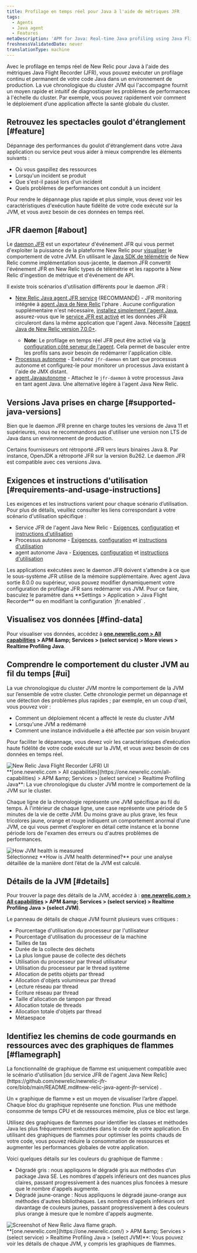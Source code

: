 ```yaml
---
title: Profilage en temps réel pour Java à l'aide de métriques JFR
tags:
  - Agents
  - Java agent
  - Features
metaDescription: 'APM for Java: Real-time Java profiling using Java Flight Recorder (JFR) metrics.'
freshnessValidatedDate: never
translationType: machine
---
```


Avec le profilage en temps réel de New Relic pour Java à l&apos;aide des métriques Java Flight Recorder (JFR), vous pouvez exécuter un profilage continu et permanent de votre code Java dans un environnement de production. La vue chronologique du cluster JVM qui l&apos;accompagne fournit un moyen rapide et intuitif de diagnostiquer les problèmes de performances à l&apos;échelle du cluster. Par exemple, vous pouvez rapidement voir comment le déploiement d’une application affecte la santé globale du cluster.

## Retrouvez les spectacles goulot d&apos;étranglement [#feature]

Dépannage des performances du goulot d&apos;étranglement dans votre Java application ou service peut vous aider à mieux comprendre les éléments suivants :

* Où vous gaspillez des ressources
* Lorsqu&apos;un incident se produit
* Que s&apos;est-il passé lors d&apos;un incident
* Quels problèmes de performances ont conduit à un incident

Pour rendre le dépannage plus rapide et plus simple, vous devez voir les caractéristiques d&apos;exécution haute fidélité de votre code exécuté sur la JVM, et vous avez besoin de ces données en temps réel.

## JFR daemon [#about]

Le [daemon JFR](https://github.com/newrelic/newrelic-jfr-core) est un exportateur d&apos;événement JFR qui vous permet d&apos;exploiter la puissance de la plateforme New Relic pour [visualiser](#find-data) le comportement de votre JVM. En utilisant le [Java SDK de télémétrie](https://github.com/newrelic/newrelic-telemetry-sdk-java) de New Relic comme implémentation sous-jacente, le daemon JFR convertit l&apos;événement JFR en New Relic types de télémétrie et les rapporte à New Relic d&apos;ingestion de métrique et d&apos;événement de API.

Il existe trois scénarios d&apos;utilisation différents pour le daemon JFR :

* [New Relic Java agent JFR service](https://github.com/newrelic/newrelic-jfr-core/blob/main/README.md#new-relic-java-agent-jfr-service) (RECOMMANDÉ) - JFR monitoring intégrée à [agent Java de New Relic](/docs/agents/java-agent/) l&apos;phare . Aucune configuration supplémentaire n&apos;est nécessaire, [installez simplement l&apos;agent Java](/docs/agents/java-agent/installation/install-java-agent/), assurez-vous que le [service JFR est activé](/docs/agents/java-agent/configuration/java-agent-configuration-config-file/#jfr-real-time-profiling) et les données JFR circuleront dans la même application <InlinePopover type="apm" />que l&apos;agent Java. Nécessite [l&apos;agent Java de New Relic version 7.0.0+](/docs/release-notes/agent-release-notes/java-release-notes/java-agent-700/).
  * <DNT>**Note**</DNT>: Le profilage en temps réel JFR peut être activé via [la configuration côté serveur de l&apos;agent](/docs/apm/agents/manage-apm-agents/configuration/server-side-agent-configuration/). Cela permet de basculer entre les profils sans avoir besoin de redémarrer l&apos;application cible.
* [Processus autonome](https://github.com/newrelic/newrelic-jfr-core/blob/main/README.md#standalone-process) - Exécutez `jfr-daemon` en tant que processus autonome et configurez-le pour monitorer un processus Java existant à l&apos;aide de JMX distant.
* [agent Javaautonome](https://github.com/newrelic/newrelic-jfr-core/blob/main/README.md#standalone-java-agent) - Attachez le `jfr-daemon` à votre processus Java en tant agent Java. Une alternative légère à l&apos;agent Java New Relic.

## Versions Java prises en charge [#supported-java-versions]

Bien que le daemon JFR prenne en charge toutes les versions de Java 11 et supérieures, nous ne recommandons pas d&apos;utiliser une version non LTS de Java dans un environnement de production.

Certains fournisseurs ont rétroporté JFR vers leurs binaires Java 8. Par instance, OpenJDK a rétroporté JFR sur la version 8u262. Le daemon JFR est compatible avec ces versions Java.

## Exigences et instructions d&apos;utilisation [#requirements-and-usage-instructions]

Les exigences et les instructions varient pour chaque scénario d’utilisation. Pour plus de détails, veuillez consulter les liens correspondant à votre scénario d&apos;utilisation spécifique :

* Service JFR de l&apos;agent Java New Relic - [Exigences](https://github.com/newrelic/newrelic-jfr-core/blob/main/README.md#requirements-for-new-relic-java-agent-jfr-service), [configuration](https://github.com/newrelic/newrelic-jfr-core/blob/main/README.md#configuration-for-new-relic-java-agent-jfr-service) et [instructions d&apos;utilisation](https://github.com/newrelic/newrelic-jfr-core/blob/main/README.md#usage-for-new-relic-java-agent-jfr-service)
* Processus autonome - [Exigences](https://github.com/newrelic/newrelic-jfr-core/blob/main/README.md#requirements-for-standalone-process), [configuration](https://github.com/newrelic/newrelic-jfr-core/blob/main/README.md#configuration-for-standalone-usage) et [instructions d&apos;utilisation](https://github.com/newrelic/newrelic-jfr-core/blob/main/README.md#usage-for-standalone-process)
* agent autonome Java - [Exigences](https://github.com/newrelic/newrelic-jfr-core/blob/main/README.md#requirements-for-standalone-java-agent), [configuration](https://github.com/newrelic/newrelic-jfr-core/blob/main/README.md#configuration-for-standalone-usage) et [instructions d&apos;utilisation](https://github.com/newrelic/newrelic-jfr-core/blob/main/README.md#usage-for-standalone-java-agent)

<Callout variant="important">
  Les applications exécutées avec le daemon JFR doivent s&apos;attendre à ce que le sous-système JFR utilise de la mémoire supplémentaire.
</Callout>

<Callout variant="tip">
  Avec agent Java sortie 8.0.0 ou supérieur, vous pouvez modifier dynamiquement votre configuration de profilage JFR sans redémarrer vos JVM. Pour ce faire, basculez le paramètre dans <DNT>**Settings &gt; Application &gt; Java Flight Recorder**</DNT> ou en modifiant la configuration `jfr.enabled` .
</Callout>

## Visualisez vos données [#find-data]

Pour visualiser vos données, accédez à <DNT>**[one.newrelic.com &gt; All capabilities](https://one.newrelic.com/all-capabilities) &gt; APM &amp;amp; Services &gt; (select service) &gt; More views &gt; Realtime Profiling Java**</DNT>.

## Comprendre le comportement du cluster JVM au fil du temps [#ui]

La vue chronologique du cluster JVM montre le comportement de la JVM sur l’ensemble de votre cluster. Cette chronologie permet un dépannage et une détection des problèmes plus rapides ; par exemple, en un coup d&apos;œil, vous pouvez voir :

* Comment un déploiement récent a affecté le reste du cluster JVM
* Lorsqu&apos;une JVM a redémarré
* Comment une instance individuelle a été affectée par son voisin bruyant

Pour faciliter le dépannage, vous devez voir les caractéristiques d’exécution haute fidélité de votre code exécuté sur la JVM, et vous avez besoin de ces données en temps réel.

<img title="new-relic-one-java-flight-record-ui" alt="New Relic Java Flight Recorder (JFR) UI" src="/images/apm_screenshot-full_Java-Flight-Record-UI.webp" />

<figcaption>
  <DNT>**[one.newrelic.com &gt; All capabilities](https://one.newrelic.com/all-capabilities) &gt; APM &amp;amp; Services &gt; (select service) &gt; Realtime Profiling Java**</DNT>: La vue chronologique du cluster JVM montre le comportement de la JVM sur le cluster.
</figcaption>

Chaque ligne de la chronologie représente une JVM spécifique au fil du temps. À l&apos;intérieur de chaque ligne, une case représente une période de 5 minutes de la vie de cette JVM. Du moins grave au plus grave, les feux tricolores jaune, orange et rouge indiquent un comportement anormal d&apos;une JVM, ce qui vous permet d&apos;explorer en détail cette instance et la bonne période lors de l&apos;examen des erreurs ou d&apos;autres problèmes de performances.

<img title="JVM-health-info" alt="How JVM health is measured" src="/images/apm_screenshot-full_Java-JVM-health-UI.webp" />

<figcaption>
  Sélectionnez <DNT>**How is JVM health determined?**</DNT> pour une analyse détaillée de la manière dont l’état de la JVM est calculé.
</figcaption>

## Détails de la JVM [#details]

Pour trouver la page des détails de la JVM, accédez à : <DNT>**[one.newrelic.com &gt; All capabilities](https://one.newrelic.com/all-capabilities) &gt; APM &amp;amp; Services &gt; (select service) &gt; Realtime Profiling Java &gt; (select JVM)**</DNT>.

Le panneau de détails de chaque JVM fournit plusieurs vues critiques :

* Pourcentage d&apos;utilisation du processeur par l&apos;utilisateur
* Pourcentage d&apos;utilisation du processeur de la machine
* Tailles de tas
* Durée de la collecte des déchets
* La plus longue pause de collecte des déchets
* Utilisation du processeur par thread utilisateur
* Utilisation du processeur par le thread système
* Allocation de petits objets par thread
* Allocation d&apos;objets volumineux par thread
* Lecture réseau par thread
* Écriture réseau par thread
* Taille d&apos;allocation de tampon par thread
* Allocation totale de threads
* Allocation totale d&apos;objets par thread
* Métaespace

## Identifiez les chemins de code gourmands en ressources avec des graphiques de flammes [#flamegraph]

<Callout variant="important">
  La fonctionnalité de graphique de flamme est uniquement compatible avec le scénario d&apos;utilisation [du service JFR de l&apos;agent Java New Relic](https://github.com/newrelic/newrelic-jfr-core/blob/main/README.md#new-relic-java-agent-jfr-service) .
</Callout>

Un « graphique de flamme » est un moyen de visualiser l’arbre d’appel. Chaque bloc du graphique représente une fonction. Plus une méthode consomme de temps CPU et de ressources mémoire, plus ce bloc est large.

Utilisez des graphiques de flammes pour identifier les classes et méthodes Java les plus fréquemment exécutées dans le code de votre application. En utilisant des graphiques de flammes pour optimiser les points chauds de votre code, vous pouvez réduire la consommation de ressources et augmenter les performances globales de votre application.

Voici quelques détails sur les couleurs du graphique de flamme :

* Dégradé gris : nous appliquons le dégradé gris aux méthodes d’un package Java SE. Les nombres d&apos;appels inférieurs ont des nuances plus claires, passant progressivement à des nuances plus foncées à mesure que le nombre d&apos;appels augmente.
* Dégradé jaune-orange : Nous appliquons le dégradé jaune-orange aux méthodes d&apos;autres bibliothèques. Les nombres d&apos;appels inférieurs ont davantage de couleurs jaunes, passant progressivement à des couleurs plus orange à mesure que le nombre d&apos;appels augmente.

<img title="Screenshot of New Relic Java flame graph" alt="Screenshot of New Relic Java flame graph." src="/images/apm_screenshot-full_Java-jfr-flamegraphs.webp" />

<figcaption>
  <DNT>**[one.newrelic.com](https://one.newrelic.com/) &gt; APM &amp;amp; Services &gt; (select service) &gt; Realtime Profiling Java &gt; (select JVM)**</DNT>: Vous pouvez voir les détails de chaque JVM, y compris les graphiques de flammes.
</figcaption>